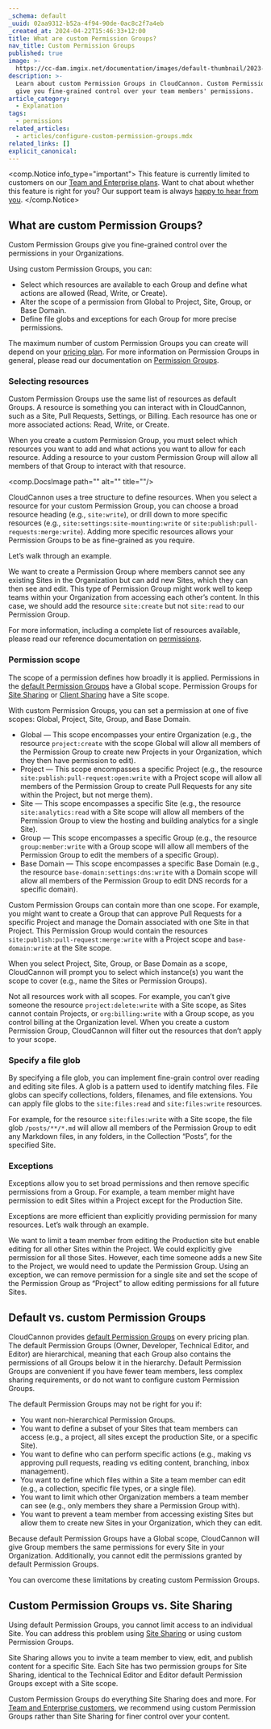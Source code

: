 ```yaml
---
_schema: default
_uuid: 02aa9312-b52a-4f94-90de-0ac8c2f7a4eb
_created_at: 2024-04-22T15:46:33+12:00
title: What are custom Permission Groups?
nav_title: Custom Permission Groups
published: true
image: >-
  https://cc-dam.imgix.net/documentation/images/default-thumbnail/2023-Q4/CloudCannon-Documentation-Thumbnail.png
description: >-
  Learn about custom Permission Groups in CloudCannon. Custom Permission Groups
  give you fine-grained control over your team members' permissions.
article_category:
  - Explanation
tags:
  - permissions
related_articles:
  - articles/configure-custom-permission-groups.mdx
related_links: []
explicit_canonical:
---
```

<comp.Notice info_type="important">
  This feature is currently limited to customers on our [Team and Enterprise plans](/pricing/). Want to chat about whether this feature is right for you? Our support team is always [happy to hear from you]().
</comp.Notice>

## What are custom Permission Groups?

Custom Permission Groups give you fine-grained control over the permissions in your Organizations.

Using custom Permission Groups, you can:

* Select which resources are available to each Group and define what actions are allowed (Read, Write, or Create).
* Alter the scope of a permission from Global to Project, Site, Group, or Base Domain.
* Define file globs and exceptions for each Group for more precise permissions.

The maximum number of custom Permission Groups you can create will depend on your [pricing plan](/pricing/). For more information on Permission Groups in general, please read our documentation on [Permission Groups](/documentation/articles/what-are-permission-groups/).

### Selecting resources

Custom Permission Groups use the same list of resources as default Groups. A resource is something you can interact with in CloudCannon, such as a Site, Pull Requests, Settings, or Billing. Each resource has one or more associated actions: Read, Write, or Create.

When you create a custom Permission Group, you must select which resources you want to add and what actions you want to allow for each resource. Adding a resource to your custom Permission Group will allow all members of that Group to interact with that resource.

<comp.DocsImage path="" alt="" title=""/>

CloudCannon uses a tree structure to define resources. When you select a resource for your custom Permission Group, you can choose a broad resource heading (e.g., `site:write`), or drill down to more specific resources (e.g., `site:settings:site-mounting:write` or `site:publish:pull-requests:merge:write`). Adding more specific resources allows your Permission Groups to be as fine-grained as you require.

Let’s walk through an example.

We want to create a Permission Group where members cannot see any existing Sites in the Organization but can add new Sites, which they can then see and edit. This type of Permission Group might work well to keep teams within your Organization from accessing each other’s content. In this case, we should add the resource `site:create` but not `site:read` to our Permission Group.

For more information, including a complete list of resources available, please read our reference documentation on [permissions](/documentation/articles/permissions-reference/).

### Permission scope

The scope of a permission defines how broadly it is applied. Permissions in the [default Permission Groups](/documentation/articles/what-are-default-permission-groups/) have a Global scope. Permission Groups for [Site Sharing](/documentation/articles/share-a-site-with-site-sharing/) or [Client Sharing](/documentation/articles/share-a-site-with-client-sharing/) have a Site scope.

With custom Permission Groups, you can set a permission at one of five scopes: Global, Project, Site, Group, and Base Domain.

* Global — This scope encompasses your entire Organization (e.g., the resource `project:create` with the scope Global will allow all members of the Permission Group to create new Projects in your Organization, which they then have permission to edit).
* Project — This scope encompasses a specific Project (e.g., the resource `site:publish:pull-request:open:write` with a Project scope will allow all members of the Permission Group to create Pull Requests for any site within the Project, but not merge them).
* Site — This scope encompasses a specific Site (e.g., the resource `site:analytics:read` with a Site scope will allow all members of the Permission Group to view the hosting and building analytics for a single Site).
* Group — This scope encompasses a specific Group (e.g., the resource `group:member:write` with a Group scope will allow all members of the Permission Group to edit the members of a specific Group).
* Base Domain — This scope encompasses a specific Base Domain (e.g., the resource `base-domain:settings:dns:write` with a Domain scope will allow all members of the Permission Group to edit DNS records for a specific domain).

Custom Permission Groups can contain more than one scope. For example, you might want to create a Group that can approve Pull Requests for a specific Project and manage the Domain associated with one Site in that Project. This Permission Group would contain the resources `site:publish:pull-request:merge:write` with a Project scope and `base-domain:write` at the Site scope.

When you select Project, Site, Group, or Base Domain as a scope, CloudCannon will prompt you to select which instance(s) you want the scope to cover (e.g., name the Sites or Permission Groups).

Not all resources work with all scopes. For example, you can’t give someone the resource `project:delete:write` with a Site scope, as Sites cannot contain Projects, or `org:billing:write` with a Group scope, as you control billing at the Organization level. When you create a custom Permission Group, CloudCannon will filter out the resources that don’t apply to your scope.

### Specify a file glob

By specifying a file glob, you can implement fine-grain control over reading and editing site files. A glob is a pattern used to identify matching files. File globs can specify collections, folders, filenames, and file extensions. You can apply file globs to the `site:files:read` and `site:files:write` resources.

For example, for the resource `site:files:write` with a Site scope, the file glob `/posts/**/*.md` will allow all members of the Permission Group to edit any Markdown files, in any folders, in the Collection “Posts”, for the specified Site.

### Exceptions

Exceptions allow you to set broad permissions and then remove specific permissions from a Group. For example, a team member might have permission to edit Sites within a Project except for the Production Site.

Exceptions are more efficient than explicitly providing permission for many resources. Let’s walk through an example.

We want to limit a team member from editing the Production site but enable editing for all other Sites within the Project. We could explicitly give permission for all those Sites. However, each time someone adds a new Site to the Project, we would need to update the Permission Group. Using an exception, we can remove permission for a single site and set the scope of the Permission Group as “Project” to allow editing permissions for all future Sites.

## Default vs. custom Permission Groups

CloudCannon provides [default Permission Groups](/documentation/articles/what-are-default-permission-groups) on every pricing plan. The default Permission Groups (Owner, Developer, Technical Editor, and Editor) are hierarchical, meaning that each Group also contains the permissions of all Groups below it in the hierarchy. Default Permission Groups are convenient if you have fewer team members, less complex sharing requirements, or do not want to configure custom Permission Groups.

The default Permission Groups may not be right for you if:

* You want non-hierarchical Permission Groups.
* You want to define a subset of your Sites that team members can access (e.g., a project, all sites except the production Site, or a specific Site).
* You want to define who can perform specific actions (e.g., making vs approving pull requests, reading vs editing content, branching, inbox management).
* You want to define which files within a Site a team member can edit (e.g., a collection, specific file types, or a single file).
* You want to limit which other Organization members a team member can see (e.g., only members they share a Permission Group with).
* You want to prevent a team member from accessing existing Sites but allow them to create new Sites in your Organization, which they can edit.

Because default Permission Groups have a Global scope, CloudCannon will give Group members the same permissions for every Site in your Organization. Additionally, you cannot edit the permissions granted by default Permission Groups.

You can overcome these limitations by creating custom Permission Groups.

## Custom Permission Groups vs. Site Sharing

Using default Permission Groups, you cannot limit access to an individual Site. You can address this problem using [Site Sharing](/documentation/articles/sharing-on-a-per-site-basis/) or using custom Permission Groups.

Site Sharing allows you to invite a team member to view, edit, and publish content for a specific Site. Each Site has two permission groups for Site Sharing, identical to the Technical Editor and Editor default Permission Groups except with a Site scope.

Custom Permission Groups do everything Site Sharing does and more. For [Team and Enterprise customers](/pricing/), we recommend using custom Permission Groups rather than Site Sharing for finer control over your content.
